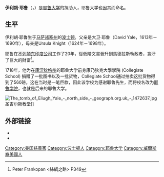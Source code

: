 {{Infobox Governor
| name        = 伊利胡·耶鲁<br>Elihu Yale
| image       = Elihu Yale by Enoch Seeman the younger 1717.jpeg
| order       =
| office      =圣乔治堡校长（马德拉斯）
| term_start  = 1684年8月8日
| term_end    = 1685年1月26日
| predecessor = [[威廉·吉福德|威廉·吉福德]] (代理)
| successor   = [[威廉·吉福德|威廉·吉福德]]
| term_start2 = 1687年7月25日
| term_end2   = 1692年10月3日
| predecessor2 = [[威廉·吉福德|威廉·吉福德]]
| successor2   = [[纳撒尼尔·希金森|纳撒尼尔·希金森]]

| birth_date  = {{birth date|df=yes|1649|4|5}}
| birth_place = [[File:New_England_blank_flag.svg|20px]] [[马萨诸塞湾殖民地|马萨诸塞湾殖民地]][[波士顿|波士顿]]
| death_date  = {{death date and age|df=yes|1721|7|8|1649|4|5}}
| death_place = {{UK}}[[伦敦|伦敦]]
| party       =
| spouse      =
| profession  =
| religion    =
| signature   = 
}}
'''伊利胡·耶鲁'''（{{lang-en|Elihu Yale}}，{{bd|1649年|4月5日|1721年|7月8日}}）是[[耶鲁大学|耶鲁大学]]的捐助人，耶鲁大学也因其而命名。

== 生平 ==
伊利胡·耶鲁生于[[马萨诸塞州|马萨诸塞州]]的[[波士顿|波士顿]]，父亲是大卫·耶鲁（David Yale，1613年－1690年），母亲是Ursula Knight（1624年－1698年）。

耶鲁在[[不列颠东印度公司|不列颠东印度公司]]工作了20年，從低階文書晉升到馬德拉斯執政者，貪汙了巨大的財富<ref>Peter Frankopan <絲綢之路> P349</ref>。

1718年，他为在[[康涅狄格州|康涅狄格州]]的耶鲁大学前身康乃狄克大學學院 (Collegiate School) 捐赠了一批图书以及一批货物，Collegiate School通过拍卖这批货物得到了560磅，这在当时是一笔巨款，因此该学校为感谢耶鲁先生，而将校名改为[[耶鲁学院|耶鲁学院]]，也就是后来的耶鲁大学。

[[File:The_tomb_of_Eliugh_Yale_-_north_side_-_geograph.org.uk_-_1472637.jpg|thumb]]圣吉尔斯教堂]]

==外部链接==
{{Commons category|Elihu Yale}}
*{{cite Appletons'|wstitle=Yale, Elihu|year=1889|short=x}}
*{{cite NIE|wstitle=Yale, Elihu|short=x}}

{{Yale}}

{{Authority control}}
{{DEFAULTSORT: Yale, Elihu}}
[[Category:美国慈善家|Category:美国慈善家]]
[[Category:波士顿人|Category:波士顿人]]
[[Category:耶鲁大学|Category:耶鲁大学]]
[[Category:威爾斯裔美國人|Category:威爾斯裔美國人]]